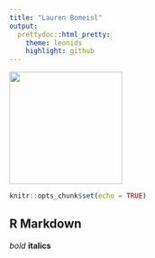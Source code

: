 ```yaml
---
title: "Lauren Bomeisl"
output: 
  prettydoc::html_pretty:
    theme: leonids
    highlight: github
---
```

<img src="sthelen.jpg" width="200" height="200" />
```r
knitr::opts_chunk$set(echo = TRUE)
```

## R Markdown

*bold*
**italics** 

